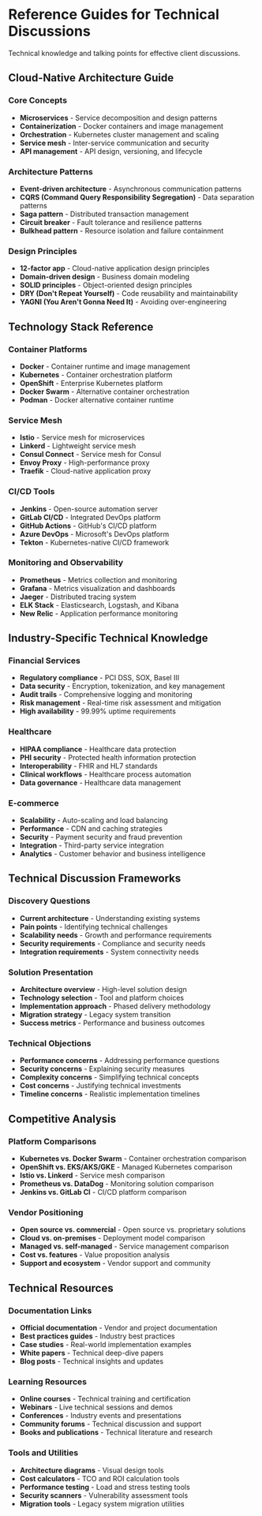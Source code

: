 # Reference Guides for Technical Discussions

Technical knowledge and talking points for effective client discussions.

## Cloud-Native Architecture Guide

### Core Concepts
- **Microservices** - Service decomposition and design patterns
- **Containerization** - Docker containers and image management
- **Orchestration** - Kubernetes cluster management and scaling
- **Service mesh** - Inter-service communication and security
- **API management** - API design, versioning, and lifecycle

### Architecture Patterns
- **Event-driven architecture** - Asynchronous communication patterns
- **CQRS (Command Query Responsibility Segregation)** - Data separation patterns
- **Saga pattern** - Distributed transaction management
- **Circuit breaker** - Fault tolerance and resilience patterns
- **Bulkhead pattern** - Resource isolation and failure containment

### Design Principles
- **12-factor app** - Cloud-native application design principles
- **Domain-driven design** - Business domain modeling
- **SOLID principles** - Object-oriented design principles
- **DRY (Don't Repeat Yourself)** - Code reusability and maintainability
- **YAGNI (You Aren't Gonna Need It)** - Avoiding over-engineering

## Technology Stack Reference

### Container Platforms
- **Docker** - Container runtime and image management
- **Kubernetes** - Container orchestration platform
- **OpenShift** - Enterprise Kubernetes platform
- **Docker Swarm** - Alternative container orchestration
- **Podman** - Docker alternative container runtime

### Service Mesh
- **Istio** - Service mesh for microservices
- **Linkerd** - Lightweight service mesh
- **Consul Connect** - Service mesh for Consul
- **Envoy Proxy** - High-performance proxy
- **Traefik** - Cloud-native application proxy

### CI/CD Tools
- **Jenkins** - Open-source automation server
- **GitLab CI/CD** - Integrated DevOps platform
- **GitHub Actions** - GitHub's CI/CD platform
- **Azure DevOps** - Microsoft's DevOps platform
- **Tekton** - Kubernetes-native CI/CD framework

### Monitoring and Observability
- **Prometheus** - Metrics collection and monitoring
- **Grafana** - Metrics visualization and dashboards
- **Jaeger** - Distributed tracing system
- **ELK Stack** - Elasticsearch, Logstash, and Kibana
- **New Relic** - Application performance monitoring

## Industry-Specific Technical Knowledge

### Financial Services
- **Regulatory compliance** - PCI DSS, SOX, Basel III
- **Data security** - Encryption, tokenization, and key management
- **Audit trails** - Comprehensive logging and monitoring
- **Risk management** - Real-time risk assessment and mitigation
- **High availability** - 99.99% uptime requirements

### Healthcare
- **HIPAA compliance** - Healthcare data protection
- **PHI security** - Protected health information protection
- **Interoperability** - FHIR and HL7 standards
- **Clinical workflows** - Healthcare process automation
- **Data governance** - Healthcare data management

### E-commerce
- **Scalability** - Auto-scaling and load balancing
- **Performance** - CDN and caching strategies
- **Security** - Payment security and fraud prevention
- **Integration** - Third-party service integration
- **Analytics** - Customer behavior and business intelligence

## Technical Discussion Frameworks

### Discovery Questions
- **Current architecture** - Understanding existing systems
- **Pain points** - Identifying technical challenges
- **Scalability needs** - Growth and performance requirements
- **Security requirements** - Compliance and security needs
- **Integration requirements** - System connectivity needs

### Solution Presentation
- **Architecture overview** - High-level solution design
- **Technology selection** - Tool and platform choices
- **Implementation approach** - Phased delivery methodology
- **Migration strategy** - Legacy system transition
- **Success metrics** - Performance and business outcomes

### Technical Objections
- **Performance concerns** - Addressing performance questions
- **Security concerns** - Explaining security measures
- **Complexity concerns** - Simplifying technical concepts
- **Cost concerns** - Justifying technical investments
- **Timeline concerns** - Realistic implementation timelines

## Competitive Analysis

### Platform Comparisons
- **Kubernetes vs. Docker Swarm** - Container orchestration comparison
- **OpenShift vs. EKS/AKS/GKE** - Managed Kubernetes comparison
- **Istio vs. Linkerd** - Service mesh comparison
- **Prometheus vs. DataDog** - Monitoring solution comparison
- **Jenkins vs. GitLab CI** - CI/CD platform comparison

### Vendor Positioning
- **Open source vs. commercial** - Open source vs. proprietary solutions
- **Cloud vs. on-premises** - Deployment model comparison
- **Managed vs. self-managed** - Service management comparison
- **Cost vs. features** - Value proposition analysis
- **Support and ecosystem** - Vendor support and community

## Technical Resources

### Documentation Links
- **Official documentation** - Vendor and project documentation
- **Best practices guides** - Industry best practices
- **Case studies** - Real-world implementation examples
- **White papers** - Technical deep-dive papers
- **Blog posts** - Technical insights and updates

### Learning Resources
- **Online courses** - Technical training and certification
- **Webinars** - Live technical sessions and demos
- **Conferences** - Industry events and presentations
- **Community forums** - Technical discussion and support
- **Books and publications** - Technical literature and research

### Tools and Utilities
- **Architecture diagrams** - Visual design tools
- **Cost calculators** - TCO and ROI calculation tools
- **Performance testing** - Load and stress testing tools
- **Security scanners** - Vulnerability assessment tools
- **Migration tools** - Legacy system migration utilities
